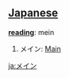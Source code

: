 == [[Japanese]] ==                                          

'''[[reading]]''': mein

# メイン: [[Main]]

[[ja:メイン]]